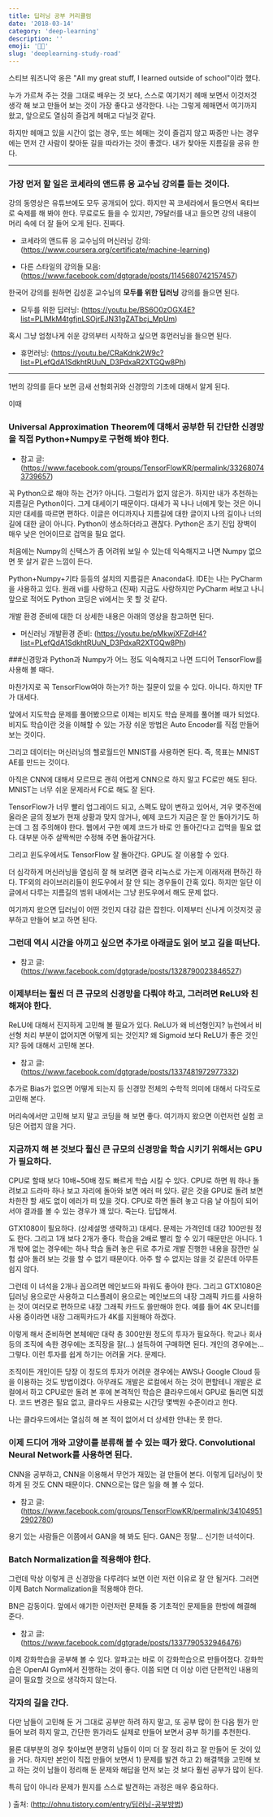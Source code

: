 ```yaml
---
title: 딥러닝 공부 커리큘럼
date: '2018-03-14'
category: 'deep-learning'
description: ''
emoji: '👨‍🎓'
slug: 'deeplearning-study-road'
---
```


스티브 워즈니악 옹은 "All my great stuff, I learned outside of school"이라 했다.

누가 가르쳐 주는 것을 그대로 배우는 것 보다, 스스로 여기저기 헤매 보면서 이것저것 생각 해 보고 만들어 보는 것이 가장 좋다고 생각한다. 나는 그렇게 헤매면서 여기까지 왔고, 앞으로도 열심히 즐겁게 헤매고 다닐것 같다.

하지만 헤매고 있을 시간이 없는 경우, 또는 헤매는 것이 즐겁지 않고 짜증만 나는 경우에는 먼저 간 사람이 찾아둔 길을 따라가는 것이 좋겠다. 내가 찾아둔 지름길을 공유 한다.

---

### 가장 먼저 할 일은 코세라의 앤드류 응 교수님 강의를 듣는 것이다.

강의 동영상은 유튜브에도 모두 공개되어 있다. 하지만 꼭 코세라에서 들으면서 옥타브로 숙제를 해 봐야 한다. 무료로도 들을 수 있지만, 79달러를 내고 들으면 강의 내용이 머리 속에 더 잘 들어 오게 된다. 진짜다.

- 코세라의 앤드류 응 교수님의 머신러닝 강의: (https://www.coursera.org/certificate/machine-learning)

- 다른 스타일의 강의들 모음: (https://www.facebook.com/dgtgrade/posts/1145680742157457)

한국어 강의를 원하면 김성훈 교수님의 **모두를 위한 딥러닝** 강의를 들으면 된다.

- 모두를 위한 딥러닝: (https://youtu.be/BS6O0zOGX4E?list=PLlMkM4tgfjnLSOjrEJN31gZATbcj_MpUm)

혹시 그냥 엄청나게 쉬운 강의부터 시작하고 싶으면 휴먼러닝을 들으면 된다.

- 휴먼러닝: (https://youtu.be/CRaKdnk2W9c?list=PLefQdA1SdkhtRUuN_D3PdxaR2XTGQw8Ph)

---

1번의 강의를 듣다 보면 금새 선형회귀와 신경망의 기초에 대해서 알게 된다.

이때

### Universal Approximation Theorem에 대해서 공부한 뒤 간단한 신경망을 직접 Python+Numpy로 구현해 봐야 한다.

- 참고 글: (https://www.facebook.com/groups/TensorFlowKR/permalink/332680743739657)

꼭 Python으로 해야 하는 건가? 아니다. 그럴리가 없지 않은가. 하지만 내가 추천하는 지름길은 Python이다. 그게 대세이기 때문이다. 대세가 꼭 나나 너에게 맞는 것은 아니지만 대세를 따르면 편하다. 이글은 어디까지나 지름길에 대한 글이지 나의 길이나 너의 길에 대한 글이 아니다. Python이 생소하더라고 괜찮다. Python은 초기 진입 장벽이 매우 낮은 언어이므로 겁먹을 필요 없다.

처음에는 Numpy의 신택스가 좀 어려워 보일 수 있는데 익숙해지고 나면 Numpy 없으면 못 살거 같은 느낌이 든다.

Python+Numpy+기타 등등의 설치의 지름길은 Anaconda다. IDE는 나는 PyCharm을 사용하고 있다. 원래 vi를 사랑하고 (진짜) 지금도 사랑하지만 PyCharm 써보고 나니 앞으로 적어도 Python 코딩은 vi에서는 못 할 것 같다.

개발 환경 준비에 대한 더 상세한 내용은 아래의 영상을 참고하면 된다.

- 머신러닝 개발환경 준비: (https://youtu.be/pMkwjXFZdH4?list=PLefQdA1SdkhtRUuN_D3PdxaR2XTGQw8Ph)

###신경망과 Python과 Numpy가 어느 정도 익숙해지고 나면 드디어 TensorFlow를 사용해 볼 때다.

마찬가지로 꼭 TensorFlow여야 하는가? 하는 질문이 있을 수 있다. 아니다. 하지만 TF가 대세다.

앞에서 지도학습 문제를 풀어봤으므로 이제는 비지도 학습 문제를 풀어볼 때가 되었다. 비지도 학습이란 것을 이해할 수 있는 가장 쉬운 방법은 Auto Encoder를 직접 만들어 보는 것이다.

그리고 데이터는 머신러닝의 헬로월드인 MNIST를 사용하면 된다. 즉, 목표는 MNIST AE를 만드는 것이다.

아직은 CNN에 대해서 모르므로 괜히 어렵게 CNN으로 하지 말고 FC로만 해도 된다. MNIST는 너무 쉬운 문제라서 FC로 해도 잘 된다.

TensorFlow가 너무 빨리 업그레이드 되고, 스펙도 많이 변하고 있어서, 겨우 몆주전에 올라온 글의 정보가 현재 상황과 맞지 않거나, 예제 코드가 지금은 잘 안 돌아가기도 하는데 그 점 주의해야 한다. 웹에서 구한 예제 코드가 바로 안 돌아간다고 겁먹을 필요 없다. 대부분 아주 살짝씩만 수정해 주면 돌아갈거다.

그리고 윈도우에서도 TensorFlow 잘 돌아간다. GPU도 잘 이용할 수 있다.

더 심각하게 머신러닝을 열심히 잘 해 보려면 결국 리눅스로 가는게 이래저래 편하긴 하다. TF외의 라이브러리들이 윈도우에서 잘 안 되는 경우들이 간혹 있다. 하지만 일단 이 글에서 다루는 지름길의 범위 내에서는 그냥 윈도우에서 해도 문제 없다.

여기까지 왔으면 딥러닝이 어떤 것인지 대강 감은 잡힌다. 이제부터 신나게 이것저것 공부하고 만들어 보고 하면 된다.

### 그런데 역시 시간을 아끼고 싶으면 추가로 아래글도 읽어 보고 길을 떠난다.

- 참고 글: (https://www.facebook.com/dgtgrade/posts/1328790023846527)

### 이제부터는 훨씬 더 큰 규모의 신경망을 다뤄야 하고, 그러려면 ReLU와 친해져야 한다.

ReLU에 대해서 진지하게 고민해 볼 필요가 있다. ReLU가 왜 비선형인지? 뉴런에서 비선형 처리 부분이 없어지면 어떻게 되는 것인지? 왜 Sigmoid 보다 ReLU가 좋은 것인지? 등에 대해서 고민해 본다.

- 참고 글: (https://www.facebook.com/dgtgrade/posts/1337481972977332)

추가로 Bias가 없으면 어떻게 되는지 등 신경망 전체의 수학적 의미에 대해서 다각도로 고민해 본다.

머리속에서만 고민해 보지 말고 코딩을 해 보면 좋다. 여기까지 왔으면 이런저런 실험 코딩은 어렵지 않을 거다.

### 지금까지 해 본 것보다 훨신 큰 규모의 신경망을 학습 시키기 위해서는 GPU가 필요하다.

CPU로 할때 보다 10배~50배 정도 빠르게 학습 시킬 수 있다. CPU로 하면 뭐 하나 돌려보고 드라마 하나 보고 자리에 돌아와 보면 에러 떠 있다. 같은 것을 GPU로 돌려 보면 차한잔 할 새도 없이 에러가 떠 있을 것다. CPU로 하면 돌려 놓고 다음 날 아침이 되어서야 결과를 볼 수 있는 경우가 꽤 있다. 죽는다. 답답해서.

GTX1080이 필요하다. (상세설명 생략하고) 대세다. 문제는 가격인데 대강 100만원 정도 한다. 그리고 1개 보다 2개가 좋다. 학습을 2배로 빨리 할 수 있기 때문만은 아니다. 1개 밖에 없는 경우에는 하나 학습 돌려 놓은 뒤로 추가로 개발 진행한 내용을 잠깐만 실험 삼아 돌려 보는 것을 할 수 없기 때문이다. 아주 할 수 없지는 않을 것 같은데 아무튼 쉽지 않다.

그런데 이 녀석을 2개나 꼽으려면 메인보드와 파워도 좋아야 한다. 그리고 GTX1080은 딥러닝 용으로만 사용하고 디스플레이 용으로는 메인보드의 내장 그래픽 카드를 사용하는 것이 여러모로 편하므로 내장 그래픽 카드도 쓸만해야 한다. 예를 들어 4K 모니터를 사용 중이라면 내장 그래픽카드가 4K를 지원해야 하겠다.

이렇게 해서 준비하면 본체에만 대략 총 300만원 정도의 투자가 필요하다. 학교나 회사 등의 조직에 속한 경우에는 조직장을 잘(...) 설득하여 구매하면 된다. 개인의 경우에는... 그렇다. 이런 투자를 쉽게 하기는 어려울 거다. 문제다.

조직이든 개인이든 당장 이 정도의 투자가 어려운 경우에는 AWS나 Google Cloud 등을 이용하는 것도 방법이겠다. 아무래도 개발은 로컬에서 하는 것이 편할테니 개발은 로컬에서 하고 CPU로만 돌려 본 후에 본격적인 학습은 클라우드에서 GPU로 돌리면 되겠다. 코드 변경은 필요 없고, 클라우드 사용료는 시간당 몇백원 수준이라고 한다.

나는 클라우드에서는 열심히 해 본 적이 없어서 더 상세한 안내는 못 한다.

### 이제 드디어 개와 고양이를 분류해 볼 수 있는 때가 왔다. Convolutional Neural Network를 사용하면 된다.

CNN을 공부하고, CNN을 이용해서 무언가 재밌는 걸 만들어 본다. 이렇게 딥러닝이 핫하게 된 것도 CNN 때문이다. CNN으로는 많은 일을 해 볼 수 있다.

- 참고 글: (https://www.facebook.com/groups/TensorFlowKR/permalink/341049512902780)

용기 있는 사람들은 이쯤에서 GAN을 해 봐도 된다. GAN은 정말... 신기한 녀석이다.

### Batch Normalization을 적용해야 한다.

그런데 막상 이렇게 큰 신경망을 다루려다 보면 이런 저런 이유로 잘 안 될거다. 그러면 이제 Batch Normalization을 적용해야 한다.

BN은 감동이다. 앞에서 얘기한 이런저런 문제들 중 기초적인 문제들을 한방에 해결해 준다.

- 참고 글: (https://www.facebook.com/dgtgrade/posts/1337790532946476)

이제 강화학습을 공부해 볼 수 있다. 알파고는 바로 이 강화학습으로 만들어졌다. 강화학습은 OpenAI Gym에서 진행하는 것이 좋다.
이쯤 되면 더 이상 이런 단편적인 내용의 글이 필요할 것으로 생각하지 않는다.

### 각자의 길을 간다.

다만 남들이 고민해 둔 거 그대로 공부만 하려 하지 말고, 또 공부 많이 한 다음 뭔가 만들어 보려 하지 말고, 간단한 뭔가라도 실제로 만들어 보면서 공부 하기를 추천한다.

물론 대부분의 경우 찾아보면 분명히 남들이 이미 더 잘 정리 하고 잘 만들어 둔 것이 있을 거다. 하지만 본인이 직접 만들어 보면서 1) 문제를 발견 하고 2) 해결책을 고민해 보고 하는 것이 남들이 정리해 둔 문제와 해답을 먼저 보는 것 보다 훨씬 공부가 많이 된다.

특히 답이 아니라 문제가 뭔지를 스스로 발견하는 과정은 매우 중요하다.

) 출처: (http://ohnu.tistory.com/entry/딥러닝-공부방법)
